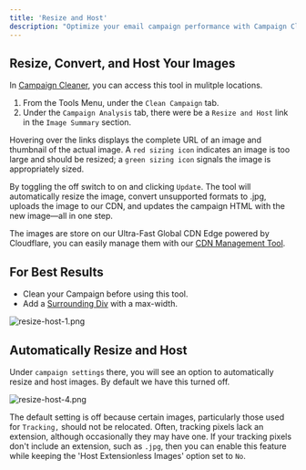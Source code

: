 ```yaml
---
title: 'Resize and Host'
description: "Optimize your email campaign performance with Campaign Cleaner's image resizing and hosting services—ensure fast loading times and perfect display across all devices"
---
```


## Resize, Convert, and Host Your Images

In [Campaign Cleaner](https://campaigncleaner.com), you can access this tool in mulitple locations.

1. From the Tools Menu, under the `Clean Campaign` tab.
2. Under the `Campaign Analysis` tab, there were be a `Resize and Host` link in the `Image Summary` section.

Hovering over the links displays the complete URL of an image and thumbnail of the actual image. A `red sizing icon` indicates an image is too large and should be resized; a `green sizing icon` signals the image is appropriately sized.

By toggling the off switch to on and clicking `Update`. The tool will automatically resize the image, convert unsupported formats to .jpg, uploads the image to our CDN, and updates the campaign HTML with the new image—all in one step.

The images are store on our Ultra-Fast Global CDN Edge powered by Cloudflare, you can easily manage them with our [CDN Management Tool](/management/cdn-management).

## For Best Results
- Clean your Campaign before using this tool.
- Add a [Surrounding Div](/feature=settings/surrounding-html-div) with a max-width.

![resize-host-1.png](/images/resize-host-1.png)

## Automatically Resize and Host

Under `campaign settings` there, you will see an option to automatically resize and host images.  By default we have this turned off.

![resize-host-4.png](/images/resize-and-host-4.png)

The default setting is off because certain images, particularly those used for `Tracking,` should not be relocated. Often, tracking pixels lack an extension, although occasionally they may have one. If your tracking pixels don't include an extension, such as `.jpg`, then you can enable this feature while keeping the 'Host Extensionless Images' option set to  `No`.


